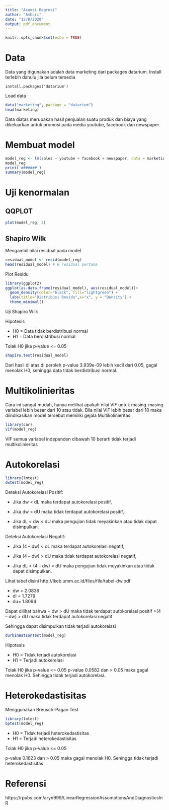 ```yaml
---
title: "Asumsi Regresi"
author: "Ashari"
date: "12/8/2020"
output: pdf_document
---
```


```r
knitr::opts_chunk$set(echo = TRUE)
```

# Data

Data yang digunakan adalah data marketing dari packages datarium. Install terlebih dahulu jila belum tersedia

```
install.packages('datarium')
```

Load data

```r
data("marketing", package = "datarium")
head(marketing)
```

Data diatas merupakan hasil penjualan suatu produk dan biaya yang dikeluarkan untuk promosi pada media youtube, facebook dan newspaper.

# Membuat model

```r
model_reg <- lm(sales ~ youtube + facebook + newspaper, data = marketing)
model_reg
print('#######')
summary(model_reg)
```

# Uji kenormalan

## QQPLOT

```r
plot(model_reg, 2)
```

## Shapiro Wilk

Mengambil nilai residual pada model

```r
residual_model <- resid(model_reg) 
head(residual_model) # 6 residual pertama
```

Plot Residu

```r
library(ggplot2)
ggplot(as.data.frame(residual_model), aes(residual_model))+
  geom_density(color="black", fill="lightgreen") +
  labs(title="Distribusi Residu",x="x", y = "Density") +
  theme_minimal()  
```

Uji Shapiro Wilk

Hipotesis

+ H0 = Data tidak berdistribusi normal
+ H1 = Data berdistribusi normal

Tolak H0 jika p-value <= 0.05

```r
shapiro.test(residual_model)
```

Dari hasil di atas di peroleh p-value 3.939e-09 lebih kecil dari 0.05, gagal menolak H0, sehingga data tidak berdistribusi normal.

# Multikolinieritas

Cara ini sangat mudah, hanya melihat apakah nilai VIF untuk masing-masing variabel lebih besar dari 10 atau tidak. Bila nilai VIF lebih besar dari 10 maka diindikasikan model tersebut memiliki gejala Multikolinieritas.

```r
library(car)
vif(model_reg)
```

VIF semua variabel independen dibawah 10 berarti tidak terjadi multikolinieritas

# Autokorelasi

```r
library(lmtest)
dwtest(model_reg)
```

Deteksi Autokorelasi Positif:

+ Jika dw < dL maka terdapat autokorelasi positif,

+ Jika dw > dU maka tidak terdapat autokorelasi positif,

+ Jika dL < dw < dU maka pengujian tidak meyakinkan atau tidak dapat disimpulkan.

Deteksi Autokorelasi Negatif:

+ Jika (4 – dw) < dL maka terdapat autokorelasi negatif,

+ Jika (4 – dw) > dU maka tidak terdapat autokorelasi negatif,

+ Jika dL < (4 – dw) < dU maka pengujian tidak meyakinkan atau tidak dapat disimpulkan.


Lihat tabel disini http://lkeb.umm.ac.id/files/file/tabel-dw.pdf

+ dw = 2.0836
+ dl = 1.7279
+ du= 1.8094

Dapat dilihat bahwa 
+ dw > dU maka tidak terdapat autokorelasi positif
+(4 – dw) > dU maka tidak terdapat autokorelasi negatif

Sehingga dapat disimpulkan tidak terjadi autokorelasi

```r
durbinWatsonTest(model_reg)
```

Hipotesis

+ H0 = Tidak terjadi autokorelasi
+ H1 = Terjadi autokerelasi

Tolak H0 jika p-value <= 0.05
p-value 0.0582 dan > 0.05 maka gagal menolak H0. Sehingga tidak terjadi autokorelasi.

# Heterokedastisitas

Menggunakan Breusch-Pagan Test

```r
library(lmtest)
bptest(model_reg)
```

+ H0 = Tidak terjadi heterokedastisitas
+ H1 = Terjadi heterokedastisitas

Tolak H0 jika p-value <= 0.05

p-value 0.1623 dan > 0.05 maka gagal menolak H0. Sehingga tidak terjadi heterokedastisitas


# Referensi

https://rpubs.com/aryn999/LinearRegressionAssumptionsAndDiagnosticsInR


